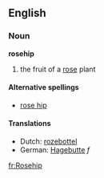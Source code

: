 ==English==
===Noun===
'''rosehip'''

# the fruit of a [[rose]] plant

====Alternative spellings====
*[[rose hip]]

====Translations====
*Dutch: [[rozebottel]]
*German: [[Hagebutte]] ''f''


[[fr:Rosehip]]